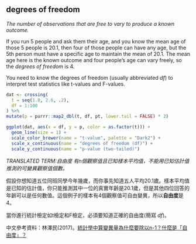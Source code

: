 ## degrees of freedom

<dfn>The number of observations that are free to vary to produce a known outcome.</dfn>

If you run 5 people and ask them their age, and you know the mean age of those 5 people is 20.1, then four of those people can have any age, but the 5th person must have a specific age to maintain the mean of 20.1. The mean age here is the known outcome and four people's age can vary freely, so the *degrees of freedom* is 4.

You need to know the degrees of freedom (usually abbreviated *df*) to interpret test statistics like t-values and F-values.

```r
dat <- crossing(
  t = seq(1.8, 2.6, .2),
  df = 1:100
) %>%
mutate(p = purrr::map2_dbl(t, df, pt, lower.tail = FALSE) * 2)

ggplot(dat, aes(x = df, y = p, color = as.factor(t))) +
  geom_line(size = 1) +
  scale_color_brewer(name = "t-value", palette = "Dark2") +
  scale_x_continuous(name = "degrees of freedom (df)") +
  scale_y_continuous(name = "p-value (two-tailed)")

```

<dfn>TRANSLATED TERM:自由度  有n個觀察值且已知樣本平均值，不能用已知估計值推測的可變異觀察值個數。</dfn>

假設你想知道五位同班同學今年幾歲，而你事先知道五人平均20.1歲。樣本平均值是已知的估計值，你只能推測其中一位的真實年齡是20.1歲，但是其他四位回答的年齡可以是任何數值。這個例子的樣本有4個觀察值可自由變異，所以**自由度**是4。

當你進行統計檢定如t檢定和F檢定，必須要知道正確的自由度(簡寫 *df*)。

中文參考資料：林澤民(2017)。[統計學中算變異量為什麼要除以n-1？什麼是「自由度」？](http://blog.udn.com/nilnimest/92412101)
